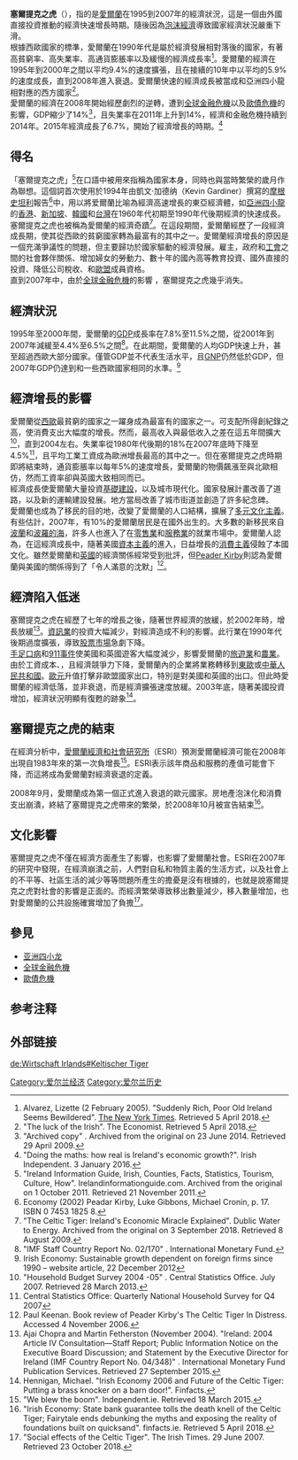 {{noteTA
|T=zh-hans:凯尔特之虎;zh-tw:塞爾提克之虎;
|1=zh-hans:凯尔特之虎;zh-tw:塞爾提克之虎;
|2=zh-hans:凯尔特;zh-tw:塞爾提克;
}}
'''塞爾提克之虎'''（{{Lang-en|Celtic Tiger}}），指的是[[愛爾蘭|愛爾蘭]]在1995到2007年的經濟狀況，這是一個由外國直接投資推動的經濟快速增長時期。隨後因為[[泡沫經濟|泡沫經濟]]導致國家經濟狀況嚴重下滑。<br>根據西歐國家的標準，愛爾蘭在1990年代是屬於經濟發展相對落後的國家，有著高貧窮率、高失業率、高通貨膨脹率以及緩慢的經濟成長率<ref> Alvarez, Lizette (2 February 2005). "Suddenly Rich, Poor Old Ireland Seems Bewildered". [[The_New_York_Times|The New York Times]]. Retrieved 5 April 2018.</ref>。愛爾蘭的經濟在1995年到2000年之間以平均9.4%的速度擴張，且在接續的10年中以平均的5.9%的速度成長，直到2008年進入衰退。愛爾蘭快速的經濟成長被當成和亞洲四小龍相對應的西方國家<ref>"The luck of the Irish". The Economist. Retrieved 5 April 2018.</ref>。<br>愛爾蘭的經濟在2008年開始經歷劇烈的逆轉，遭到[[全球金融危機|全球金融危機]]以及[[歐債危機|歐債危機]]的影響，GDP縮少了14%<ref> "Archived copy" . Archived from the original  on 23 June 2014. Retrieved 29 April 2009.</ref>，且失業率在2011年上升到14%，經濟和金融危機持續到2014年。2015年經濟成長了6.7%，開始了經濟增長的時期。<ref> "Doing the maths: how real is Ireland's economic growth?". Irish Independent. 3 January 2016.</ref>


== 得名 ==
「塞爾提克之虎」<ref>"Ireland Information Guide, Irish, Counties, Facts, Statistics, Tourism, Culture, How". Irelandinformationguide.com. Archived from the original on 1 October 2011. Retrieved 21 November 2011.</ref>在口語中被用來指稱為國家本身，同時也與當時繁榮的歲月作為聯想。這個詞首次使用於1994年由凱文·加德纳（Kevin Gardiner）撰寫的[[摩根士丹利|摩根史坦利]]報告<ref>Economy (2002) Peadar Kirby, Luke Gibbons, Michael Cronin, p. 17. ISBN 0 7453 1825 8.</ref>中，用以將爱爾蘭比喻為經濟高速增長的東亞經濟體，如[[亞洲四小龍|亞洲四小龍]]的[[香港|香港]]、[[新加坡|新加坡]]、[[大韩民国|韓國]]和[[臺灣|台灣]]在1960年代初期至1990年代後期經濟的快速成長。<br>塞爾提克之虎也被稱為愛爾蘭的經濟奇蹟<ref>"The Celtic Tiger: Ireland's Economic Miracle Explained". Dublic Water to Energy. Archived from the original on 3 September 2018. Retrieved 8 August 2009.</ref>。在這段期間，愛爾蘭經歷了一段經濟成長期，使其從西歐的貧窮國家轉為最富有的其中之一。愛爾蘭經濟增長的原因是一個充滿爭議性的問題，但主要歸功於國家驅動的經濟發展。雇主，政府和[[工会|工會]]之間的社會夥伴關係、增加婦女的勞動力、數十年的國內高等教育投資、國外直接的投資、降低公司稅收、和[[歐盟|歐盟]]成員資格。<br>直到2007年中，由於[[全球金融危機|全球金融危機]]的影響 ，塞爾提克之虎幾乎消失。

== 經濟狀況 ==
1995年至2000年間，愛爾蘭的[[GDP|GDP]]成長率在7.8%至11.5%之間，從2001年到2007年減緩至4.4%至6.5%之間<ref>"IMF Staff Country Report No. 02/170" . International Monetary Fund.</ref>。在此期間，愛爾蘭的人均GDP快速上升，甚至超過西歐大部分國家。僅管GDP並不代表生活水平，且[[GNP|GNP]]仍然低於GDP，但2007年GDP仍達到和一些西歐國家相同的水準。<ref>Irish Economy: Sustainable growth dependent on foreign firms since 1990 – website article, 22 December 2012</ref>
== 經濟增長的影響 ==
愛爾蘭從[[西歐|西歐]]最貧窮的國家之一躍身成為最富有的國家之一。可支配所得創紀錄之高，使消費支出大幅度的增長。然而，最高收入與最低收入之差在這五年間擴大<ref>"Household Budget Survey 2004 -05" . Central Statistics Office. July 2007. Retrieved 28 March 2013.</ref>，直到2004左右。失業率從1980年代後期的18%在2007年底時下降至4.5%<ref>Central Statistics Office: Quarterly National Household Survey for Q4 2007</ref>，且平均工業工資成為歐洲增長最高的其中之一。但在塞爾提克之虎時期即將結束時，通貨膨脹率以每年5%的速度增長，愛爾蘭的物價飆漲至與北歐相仿，然而工資率卻與英國大致相同而已。<br>經濟成長使愛爾蘭大量投資[[基础设施|基礎建設]]，以及城市現代化。國家發展計畫改善了道路，以及新的運輸建設發展。地方當局改善了城市街道並創造了許多紀念碑。<br>愛爾蘭也成為了移民的目的地，改變了愛爾蘭的人口結構，擴展了[[多元文化主義|多元文化主義]]。有些估計，2007年，有10%的愛爾蘭居民是在國外出生的。大多數的新移民來自[[波蘭|波蘭]]和[[波羅的海|波羅的海]]，許多人也進入了在[[零售業|零售業]]和[[服務業|服務業]]的就業市場中。愛爾蘭人認為，在這經濟成長中，隨著美國[[資本主義|資本主義]]的進入，日益增長的[[消費主義|消費主義]]侵蝕了本國文化。雖然愛爾蘭和[[英國|英國]]的經濟關係經常受到批評，但[[Peader_Kirby|Peader Kirby]]則認為愛爾蘭與美國的關係得到了「令人滿意的沈默」<ref>Paul Keenan. Book review of Peader Kirby's The Celtic Tiger In Distress. Accessed 4 November 2006.</ref>。

== 經濟陷入低迷 ==
塞爾提克之虎在經歷了七年的增長之後，隨著世界經濟的放緩，於2002年時，增長放緩<ref>Ajai Chopra and Martin Fetherston (November 2004). "Ireland: 2004 Article IV Consultation—Staff Report; Public Information Notice on the Executive Board Discussion; and Statement by the Executive Director for Ireland (IMF Country Report No. 04/348)" . International Monetary Fund Publication Services. Retrieved 27 September 2015.</ref>。[[資訊業|資訊業]]的投資大幅減少，對經濟造成不利的影響。此行業在1990年代後期過度擴張，導致[[股票市場|股票市場]]急劇下降。<br>[[手足口病|手足口病]]和[[911事件|911事件]]使美國和英國遊客大幅度減少，影響愛爾蘭的[[旅遊業|旅遊業]]和[[農業|農業]]。由於工資成本、{{需要解释|reason=甚麼保險？|text=保費上漲}}，且經濟競爭力下降，愛爾蘭內的企業將業務轉移到[[東歐|東歐]]或[[中華人民共和國|中華人民共和國]]。[[歐元|歐元]]升值打擊非歐盟國家出口，特別是對美國和英國的出口。但此時愛爾蘭的經濟低落，並非衰退，而是經濟擴張速度放緩。2003年底，隨著美國投資增加，經濟狀況明顯有復甦的跡象<ref>Hennigan, Michael. "Irish Economy 2006 and Future of the Celtic Tiger: Putting a brass knocker on a barn door!". Finfacts.</ref>。

== 塞爾提克之虎的結束 ==
在經濟分析中，[[愛爾蘭經濟和社會研究所|愛爾蘭經濟和社會研究所]]（ESRI）預測愛爾蘭經濟可能在2008年出現自1983年來的第一次負增長<ref>"We blew the boom". Independent.ie. Retrieved 18 March 2015.</ref>。ESRI表示該年商品和服務的產值可能會下降，而這將成為愛爾蘭對經濟衰退的定義。

2008年9月，愛爾蘭成為第一個正式進入衰退的歐元國家。房地產泡沫化和消費支出崩潰，終結了塞爾提克之虎帶來的繁榮，於2008年10月被宣告結束<ref>"Irish Economy: State bank guarantee tolls the death knell of the Celtic Tiger; Fairytale ends debunking the myths and exposing the reality of foundations built on quicksand". finfacts.ie. Retrieved 5 April 2018.</ref>。
== 文化影響 ==
塞爾提克之虎不僅在經濟方面產生了影響，也影響了愛爾蘭社會。ESRI在2007年的研究中發現，在經濟崩潰之前，人們對自私和物質主義的生活方式，以及社會上的不平等、社區生活的減少等等問題所產生的擔憂是沒有根據的，也就是說塞爾提克之虎對社會的影響是正面的。而經濟繁榮導致移出數量減少，移入數量增加，也對愛爾蘭的公共設施確實增加了負擔<ref>"Social effects of the Celtic Tiger". The Irish Times. 29 June 2007. Retrieved 23 October 2018.</ref>。

== 參見 ==
* [[亚洲四小龙|亚洲四小龙]]
* [[全球金融危機|全球金融危機]]
* [[歐債危機|歐債危機]]

== 参考注释 ==
{{reflist|2}}

== 外部链接 ==

[[Category:爱尔兰经济|Category:爱尔兰经济]]
[[Category:爱尔兰历史|Category:爱尔兰历史]]

[[de:Wirtschaft_Irlands#Keltischer_Tiger|de:Wirtschaft Irlands#Keltischer Tiger]]